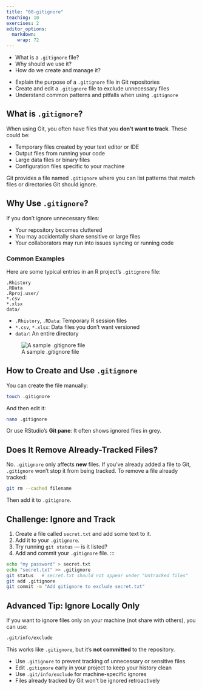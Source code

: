 ```yaml
---
title: "08-gitignore"
teaching: 10
exercises: 2
editor_options: 
  markdown: 
    wrap: 72
---
```


::: questions
-   What is a `.gitignore` file?
-   Why should we use it?
-   How do we create and manage it?
:::

::: objectives
-   Explain the purpose of a `.gitignore` file in Git repositories
-   Create and edit a `.gitignore` file to exclude unnecessary files
-   Understand common patterns and pitfalls when using `.gitignore`
:::

## What is `.gitignore`?

When using Git, you often have files that you **don’t want to track**.
These could be:

-   Temporary files created by your text editor or IDE
-   Output files from running your code
-   Large data files or binary files
-   Configuration files specific to your machine

Git provides a file named `.gitignore` where you can list patterns that
match files or directories Git should ignore.

## Why Use `.gitignore`?

If you don’t ignore unnecessary files:

-   Your repository becomes cluttered
-   You may accidentally share sensitive or large files
-   Your collaborators may run into issues syncing or running code

### Common Examples

Here are some typical entries in an R project’s `.gitignore` file:

``` gitignore
.Rhistory
.RData
.Rproj.user/
*.csv
*.xlsx
data/
```

-   `.Rhistory`, `.RData`: Temporary R session files
-   `*.csv`, `*.xlsx`: Data files you don’t want versioned
-   `data/`: An entire directory

![A sample .gitignore file](TODO-fig/gitignore-example.png)

## How to Create and Use `.gitignore`

You can create the file manually:

``` bash
touch .gitignore
```

And then edit it:

``` bash
nano .gitignore
```

Or use RStudio’s **Git pane**: It often shows ignored files in grey.

## Does It Remove Already-Tracked Files?

No. `.gitignore` only affects **new** files. If you've already added a
file to Git, `.gitignore` won’t stop it from being tracked. To remove a
file already tracked:

``` bash
git rm --cached filename
```

Then add it to `.gitignore`.

## Challenge: Ignore and Track

:::: challenge
1.  Create a file called `secret.txt` and add some text to it.
2.  Add it to your `.gitignore`.
3.  Try running `git status` — is it listed?
4.  Add and commit your `.gitignore` file. :::

::: solution
``` bash
echo "my password" > secret.txt
echo "secret.txt" >> .gitignore
git status   # secret.txt should not appear under "Untracked files"
git add .gitignore
git commit -m "Add gitignore to exclude secret.txt"
```
:::
::::

## Advanced Tip: Ignore Locally Only

If you want to ignore files only on your machine (not share with
others), you can use:

``` bash
.git/info/exclude
```

This works like `.gitignore`, but it’s **not committed** to the
repository.

::: keypoints
-   Use `.gitignore` to prevent tracking of unnecessary or sensitive
    files
-   Edit `.gitignore` early in your project to keep your history clean
-   Use `.git/info/exclude` for machine-specific ignores
-   Files already tracked by Git won’t be ignored retroactively
:::
